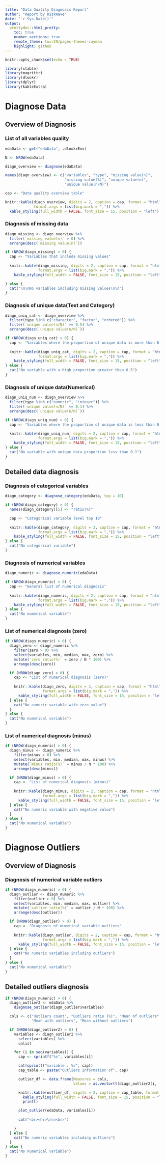 ```yaml
---
title: "Data Quality Diagnosis Report"
author: "Report by RiskWave"
date: "`r Sys.Date()`"
output: 
  prettydoc::html_pretty:
    toc: true
    number_sections: true
    remote_theme: tuur29/pages-themes-cayman
    highlight: github
---
```


```r
knitr::opts_chunk$set(echo = TRUE)
```

```r
library(xtable)
library(magrittr)
library(dlookr)
library(dplyr)
library(kableExtra)
```

# Diagnose Data
## Overview of Diagnosis
### List of all variables quality

```r
edaData <- get("edaData", .dlookrEnv)

N <- NROW(edaData)

diagn_overview <- diagnose(edaData)

names(diagn_overview) <- c("variables", "type", "missing value(n)",
                           "missing value(%)", "unique value(n)",
                           "unique value(n/N)")

cap <- "Data quality overview table"

knitr::kable(diagn_overview, digits = 2, caption = cap, format = "html",
             format.args = list(big.mark = ",")) %>% 
  kable_styling(full_width = FALSE, font_size = 15, position = "left") 

```


### Diagnosis of missing data
```r
diagn_missing <- diagn_overview %>%
  filter(`missing value(n)` > 0) %>%
  arrange(desc(`missing value(n)`))

if (NROW(diagn_missing) > 0) {
  cap <- "Variables that include missing values"
  
  knitr::kable(diagn_missing, digits = 2, caption = cap, format = "html",
               format.args = list(big.mark = ",")) %>% 
    kable_styling(full_width = FALSE, font_size = 15, position = "left") 

} else {
  cat("\n\nNo variables including missing values\n\n")
}
```


### Diagnosis of unique data(Text and Category)
```r
diagn_uniq_cat <- diagn_overview %>%
  filter(type %in% c("character", "factor", "ordered")) %>%
  filter(`unique value(n/N)` >= 0.5) %>%
  arrange(desc(`unique value(n/N)`))

if (NROW(diagn_uniq_cat) > 0) {
  cap <- "Variables where the proportion of unique data is more than 0.5"
  
  knitr::kable(diagn_uniq_cat, digits = 2, caption = cap, format = "html",
               format.args = list(big.mark = ",")) %>% 
    kable_styling(full_width = FALSE, font_size = 15, position = "left") 
} else {
  cat("No variable with a high proportion greater than 0.5")
}
```


### Diagnosis of unique data(Numerical)
```r
diagn_uniq_num <- diagn_overview %>%
  filter(type %in% c("numeric", "integer")) %>%
  filter(`unique value(n/N)` <= 0.1) %>%
  arrange(desc(`unique value(n/N)`))

if (NROW(diagn_uniq_num) > 0) {
  cap <- "Variables where the proportion of unique data is less than 0.1"
  
  knitr::kable(diagn_uniq_num, digits = 2, caption = cap, format = "html",
               format.args = list(big.mark = ",")) %>% 
    kable_styling(full_width = FALSE, font_size = 15, position = "left") 
} else {
  cat("No variable with unique data proportion less than 0.1")
}
```


## Detailed data diagnosis
### Diagnosis of categorical variables
```r
diagn_category <- diagnose_category(edaData, top = 10)

if (NROW(diagn_category) > 0) {
  names(diagn_category)[5] <- "ratio(%)"

  cap <- "Categorical variable level top 10"
  
  knitr::kable(diagn_category, digits = 2, caption = cap, format = "html",
               format.args = list(big.mark = ",")) %>% 
    kable_styling(full_width = FALSE, font_size = 15, position = "left") 
} else {
  cat("No categorical variable")
}
```


### Diagnosis of numerical variables
```r
diagn_numeric <- diagnose_numeric(edaData)

if (NROW(diagn_numeric) > 0) {
  cap <- "General list of numerical diagnosis"
  
  knitr::kable(diagn_numeric, digits = 2, caption = cap, format = "html",
               format.args = list(big.mark = ",")) %>% 
    kable_styling(full_width = FALSE, font_size = 15, position = "left") 
} else {
  cat("No numerical variable")
}
```


### List of numerical diagnosis (zero)
```r
if (NROW(diagn_numeric) > 0) {
  diagn_zero <- diagn_numeric %>%
    filter(zero > 0) %>%
    select(variables, min, median, max, zero) %>%
    mutate(`zero ratio(%)` = zero / N * 100) %>%
    arrange(desc(zero))

  if (NROW(diagn_zero) > 0) {
    cap <- "List of numerical diagnosis (zero)"
  
    knitr::kable(diagn_zero, digits = 2, caption = cap, format = "html",
                 format.args = list(big.mark = ",")) %>% 
      kable_styling(full_width = FALSE, font_size = 15, position = "left") 
  } else {
    cat("No numeric variable with zero value")
  }
} else {
  cat("No numerical variable")
}
```


### List of numerical diagnosis (minus)
```r
if (NROW(diagn_numeric) > 0) {
  diagn_minus <- diagn_numeric %>%
    filter(minus > 0) %>%
    select(variables, min, median, max, minus) %>%
    mutate(`minus ratio(%)` = minus / N * 100) %>%
    arrange(desc(minus))

  if (NROW(diagn_minus) > 0) {
    cap <- "List of numerical diagnosis (minus)"
  
    knitr::kable(diagn_minus, digits = 2, caption = cap, format = "html",
                 format.args = list(big.mark = ",")) %>% 
      kable_styling(full_width = FALSE, font_size = 15, position = "left") 
  } else {
    cat("No numeric variable with negative value")
  }
} else {
  cat("No numerical variable")
}
```

# Diagnose Outliers
## Overview of Diagnosis
### Diagnosis of numerical variable outliers
```r
if (NROW(diagn_numeric) > 0) {
  diagn_outlier <- diagn_numeric %>%
    filter(outlier > 0) %>%
    select(variables, min, median, max, outlier) %>%
    mutate(`outlier ratio(%)` = outlier / N * 100) %>%
    arrange(desc(outlier))

  if (NROW(diagn_outlier) > 0) {
    cap <- "Diagnosis of numerical variable outliers"
  
    knitr::kable(diagn_outlier, digits = 2, caption = cap, format = "html",
                 format.args = list(big.mark = ",")) %>% 
      kable_styling(full_width = FALSE, font_size = 15, position = "left") 
  } else {
    cat("No numeric variables including outliers")
  }
} else {
  cat("No numerical variable")
}
```


## Detailed outliers diagnosis
```r
if (NROW(diagn_numeric) > 0) {
  diagn_outlier2 <- edaData %>%
    diagnose_outlier(diagn_outlier$variables)

  cols <- c("Outliers count", "Outliers ratio (%)", "Mean of outliers",
            "Mean with outliers", "Mean without outliers")

  if (NROW(diagn_outlier2) > 0) {
    variables <- diagn_outlier2 %>%
      select(variables) %>%
      unlist

    for (i in seq(variables)) {
      cap <- sprintf("%s", variables[i])

      cat(sprintf("variable : %s", cap))
      cap_table <- paste("Outliers information of", cap)

      outlier_df <- data.frame(Measures = cols,
                               Values = as.vector(t(diagn_outlier2[i, -1])))

      knitr::kable(outlier_df, digits = 2, caption = cap_table, format = "html") %>% 
        kable_styling(full_width = FALSE, font_size = 15, position = "left") %>% 
        print()

      plot_outlier(edaData, variables[i])
    
      cat("<br><hr>\n\n<br>")

    }
  } else {
    cat("No numeric variables including outliers")
  }
} else {
  cat("No numerical variable")
}
```


